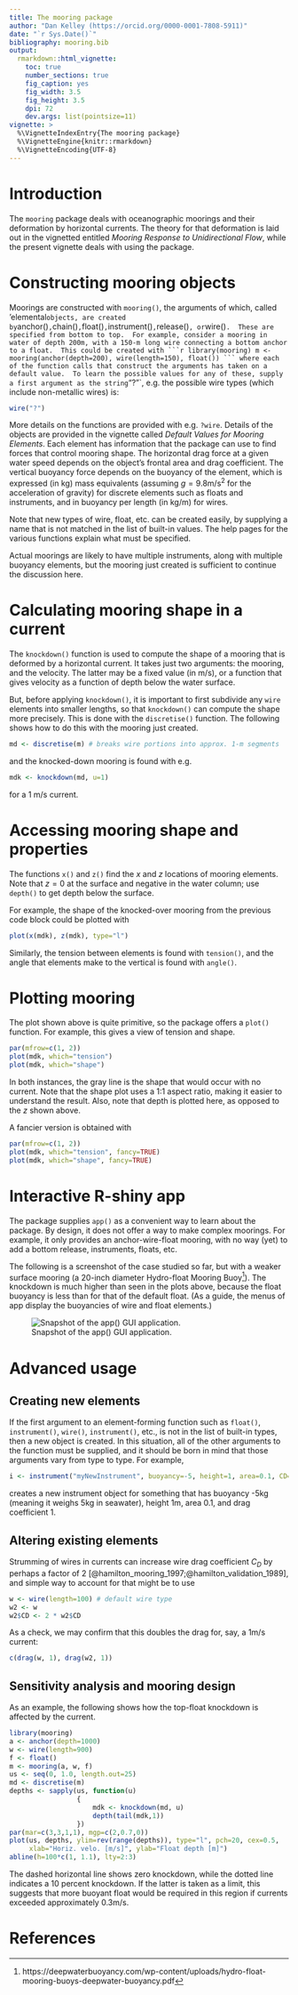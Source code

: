```yaml
---
title: The mooring package
author: "Dan Kelley (https://orcid.org/0000-0001-7808-5911)"
date: "`r Sys.Date()`"
bibliography: mooring.bib
output:
  rmarkdown::html_vignette:
    toc: true
    number_sections: true
    fig_caption: yes
    fig_width: 3.5
    fig_height: 3.5
    dpi: 72
    dev.args: list(pointsize=11)
vignette: >
  %\VignetteIndexEntry{The mooring package}
  %\VignetteEngine{knitr::rmarkdown}
  %\VignetteEncoding{UTF-8}
---
```


# Introduction

The `mooring` package deals with oceanographic moorings and their deformation
by horizontal currents. The theory for that deformation is laid out in the
vignetted entitled *Mooring Response to Unidirectional Flow*, while the present
vignette deals with using the package.

# Constructing mooring objects

Moorings are constructed with `mooring()`, the arguments of which, called
'elemental` objects, are created by `anchor()`, `chain()`, `float()`,
`instrument()`, `release()`, or `wire()`.  These are specified from bottom to
top.  For example, consider a mooring in water of depth 200m, with a 150-m long wire
connecting a bottom anchor to a float.  This could be created with
```r
library(mooring)
m <- mooring(anchor(depth=200), wire(length=150), float())
```
where each of the function calls that construct the arguments has taken on a
default value.  To learn the possible values for any of these, supply a first
argument as the string `"?"`, e.g. the possible wire types (which include
non-metallic wires) is:
```r
wire("?")
```

More details on the functions are provided with e.g. `?wire`.  Details of the
objects are provided in the vignette called *Default Values for Mooring
Elements*.  Each element has information that the package can use to find
forces that control mooring shape.  The horizontal drag force at a given water
speed depends on the object's frontal area and drag coefficient.  The vertical
buoyancy force depends on the buoyancy of the element, which is expressed (in
kg) mass equivalents (assuming $g=9.8$m/s$^2$ for the acceleration of gravity)
for discrete elements such as floats and instruments, and in buoyancy per
length (in kg/m) for wires.

Note that new types of wire, float, etc. can be created easily, by supplying a name
that is not matched in the list of built-in values. The help pages for the
various functions explain what must be specified.

Actual moorings are likely to have multiple instruments, along with multiple
buoyancy elements, but the mooring just created is sufficient to continue the
discussion here.


# Calculating mooring shape in a current

The `knockdown()` function is used to compute the shape of a mooring that is
deformed by a horizontal current.  It takes just two arguments: the mooring,
and the velocity. The latter may be a fixed value (in m/s), or a function that
gives velocity as a function of depth below the water surface.

But, before applying `knockdown()`, it is important to first subdivide any
`wire` elements into smaller lengths, so that `knockdown()` can compute the
shape more precisely.  This is done with the `discretise()` function.  The
following shows how to do this with the mooring just created.
```r
md <- discretise(m) # breaks wire portions into approx. 1-m segments
```
and the knocked-down mooring is found with e.g.
```r
mdk <- knockdown(md, u=1)
```
for a 1 m/s current.

# Accessing mooring shape and properties

The functions `x()` and `z()` find the $x$ and $z$ locations of mooring
elements.  Note that $z=0$ at the surface and negative in the water column; use
`depth()` to get depth below the surface.

For example, the shape of the knocked-over mooring from the previous code
block could be plotted with
```r
plot(x(mdk), z(mdk), type="l")
```

Similarly, the tension between elements is found with `tension()`, and the angle that elements make to the vertical is found with `angle()`.

# Plotting mooring

The plot shown above is quite primitive, so the package offers a `plot()`
function.  For example, this gives a view of tension and shape.
```r
par(mfrow=c(1, 2))
plot(mdk, which="tension")
plot(mdk, which="shape")
```

In both instances, the gray line is the shape that would occur with no current.
Note that the shape plot uses a 1:1 aspect ratio, making it easier to
understand the result.  Also, note that depth is plotted here, as opposed to
the $z$ shown above.

A fancier version is obtained with
```r
par(mfrow=c(1, 2))
plot(mdk, which="tension", fancy=TRUE)
plot(mdk, which="shape", fancy=TRUE)
```

# Interactive R-shiny app

The package supplies `app()` as a convenient way to learn about the package.
By design, it does not offer a way to make complex moorings.  For example, it
only provides an anchor-wire-float mooring, with no way (yet) to add a bottom
release, instruments, floats, etc.

The following is a screenshot of the case studied so far, but with a weaker
surface mooring (a 20-inch diameter Hydro-float Mooring
Buoy^[https://deepwaterbuoyancy.com/wp-content/uploads/hydro-float-mooring-buoys-deepwater-buoyancy.pdf]).
The knockdown is much higher than seen in the plots above, because the float
buoyancy is less than for that of the default float.  (As a guide, the menus of
app display the buoyancies of wire and float elements.)

![Snapshot of the app() GUI application.](mooring_app_snapshot.png)


# Advanced usage


## Creating new elements

If the first argument to an element-forming function such as `float()`,
`instrument()`, `wire()`, `instrument()`, etc., is not in the list of built-in
types, then a new object is created.  In this situation, all of the other
arguments to the function must be supplied, and it should be born in mind that
those arguments vary from type to type. For example,
```r
i <- instrument("myNewInstrument", buoyancy=-5, height=1, area=0.1, CD=1)
```
creates a new instrument object for something that has buoyancy -5kg (meaning
it weighs 5kg in seawater), height 1m, area 0.1\eqn{m^2}, and drag coefficient
1.

## Altering existing elements

Strumming of wires in currents can increase wire drag coefficient $C_D$ by
perhaps a factor of 2 [@hamilton_mooring_1997;@hamilton_validation_1989], and
simple way to account for that might be to use
```r
w <- wire(length=100) # default wire type
w2 <- w
w2$CD <- 2 * w2$CD
```
As a check, we may confirm that this doubles the drag for, say, a 1m/s current:
```r
c(drag(w, 1), drag(w2, 1))
```

## Sensitivity analysis and mooring design

As an example, the following shows how the top-float knockdown is affected by
the current.

```r
library(mooring)
a <- anchor(depth=1000)
w <- wire(length=900)
f <- float()
m <- mooring(a, w, f)
us <- seq(0, 1.0, length.out=25)
md <- discretise(m)
depths <- sapply(us, function(u)
                 {
                     mdk <- knockdown(md, u)
                     depth(tail(mdk,1))
                 })
par(mar=c(3,3,1,1), mgp=c(2,0.7,0))
plot(us, depths, ylim=rev(range(depths)), type="l", pch=20, cex=0.5,
     xlab="Horiz. velo. [m/s]", ylab="Float depth [m]")
abline(h=100*c(1, 1.1), lty=2:3)
```

The dashed horizontal line shows zero knockdown, while the dotted line
indicates a 10 percent knockdown.  If the latter is taken as a limit, this
suggests that more buoyant float would be required in this region if currents
exceeded approximately $0.3$m/s.

# References

